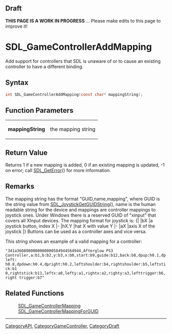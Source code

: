 
== Draft ==

'''THIS PAGE IS A WORK IN PROGRESS''' ... Please make edits to this page to improve it!


<!-- #*^*^*^*^*See https://wiki.libsdl.org/SGFunctions for details on editing this page*^*^*^*^* -->
= SDL_GameControllerAddMapping =

Add support for controllers that SDL is unaware of or to cause an existing controller to have a different binding.

== Syntax ==

<syntaxhighlight lang='c'>
int SDL_GameControllerAddMapping(const char* mappingString);
</syntaxhighlight>

== Function Parameters ==

{|
|'''mappingString'''
|the mapping string
|}

== Return Value ==

Returns 1 if a new mapping is added, 0 if an existing mapping is updated,
-1 on error; call [[SDL_GetError]]() for more information.



== Remarks ==

The mapping string has the format "GUID,name,mapping", where GUID is the
string value from [[SDL_JoystickGetGUIDString]](), name is the human
readable string for the device and mappings are controller mappings to
joystick ones. Under Windows there is a reserved GUID of "xinput" that
covers all XInput devices. The mapping format for joystick is: {| |bX |a
joystick button, index X |- |hX.Y |hat X with value Y |- |aX |axis X of the
joystick |} Buttons can be used as a controller axes and vice versa.

This string shows an example of a valid mapping for a controller:

<code></code><code> "341a3608000000000000504944564944,Afterglow PS3
Controller,a:b1,b:b2,y:b3,x:b0,start:b9,guide:b12,back:b8,dpup:h0.1,dpleft:
h0.8,dpdown:h0.4,dpright:h0.2,leftshoulder:b4,rightshoulder:b5,leftstick:b1
0,rightstick:b11,leftx:a0,lefty:a1,rightx:a2,righty:a3,lefttrigger:b6,right
trigger:b7" </code><code></code>

== Related Functions ==

:[[SDL_GameControllerMapping]]
:[[SDL_GameControllerMappingForGUID]]

----
[[CategoryAPI]], [[CategoryGameController]], [[CategoryDraft]]


